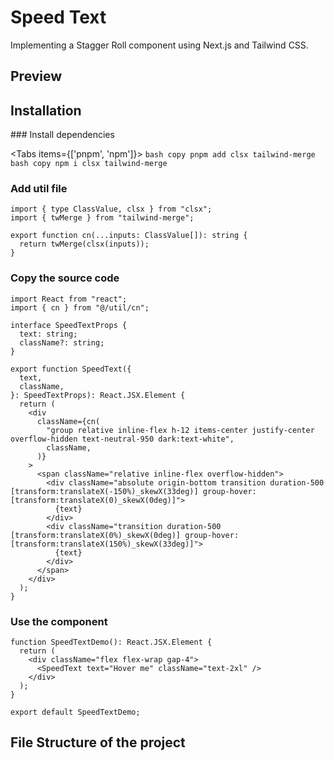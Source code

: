 

# Speed Text

Implementing a Stagger Roll component using Next.js and Tailwind CSS.

## Preview
<ComponentContainer>
<SpeedTextDemo />
</ComponentContainer>


## Installation

<Steps>
### Install dependencies
 
<Tabs items={['pnpm', 'npm']}>
  <Tab>
    ```bash copy
	pnpm add clsx tailwind-merge
	```
  </Tab>
  <Tab>
	```bash copy
	npm i clsx tailwind-merge
	```
  </Tab>
</Tabs>
 
### Add util file
 
```tsx filename="utils/cn.ts" showLineNumbers copy
import { type ClassValue, clsx } from "clsx";
import { twMerge } from "tailwind-merge";

export function cn(...inputs: ClassValue[]): string {
  return twMerge(clsx(inputs));
}
```

### Copy the source code
```tsx filename="components/ui/speedText.tsx" showLineNumbers copy
import React from "react";
import { cn } from "@/util/cn";

interface SpeedTextProps {
  text: string;
  className?: string;
}

export function SpeedText({
  text,
  className,
}: SpeedTextProps): React.JSX.Element {
  return (
    <div
      className={cn(
        "group relative inline-flex h-12 items-center justify-center overflow-hidden text-neutral-950 dark:text-white",
        className,
      )}
    >
      <span className="relative inline-flex overflow-hidden">
        <div className="absolute origin-bottom transition duration-500 [transform:translateX(-150%)_skewX(33deg)] group-hover:[transform:translateX(0)_skewX(0deg)]">
          {text}
        </div>
        <div className="transition duration-500 [transform:translateX(0%)_skewX(0deg)] group-hover:[transform:translateX(150%)_skewX(33deg)]">
          {text}
        </div>
      </span>
    </div>
  );
}
```

### Use the component
```tsx showLineNumbers copy
function SpeedTextDemo(): React.JSX.Element {
  return (
    <div className="flex flex-wrap gap-4">
      <SpeedText text="Hover me" className="text-2xl" />
    </div>
  );
}

export default SpeedTextDemo;
```
</Steps>

## File Structure of the project

<FileTree>
  <FileTree.Folder name="src" defaultOpen>
	<FileTree.Folder name="app">
		<FileTree.File name="favicon.ico" />
		<FileTree.File name="globals.css" />
		<FileTree.File name="layout.tsx" />
		<FileTree.File name="page.tsx" />
	</FileTree.Folder>
	<FileTree.Folder name="components" defaultOpen>
		<FileTree.Folder name="ui" defaultOpen>
			<FileTree.File name="speedText.tsx" />
		</FileTree.Folder>
	</FileTree.Folder>
	<FileTree.Folder name="util" defaultOpen>
		<FileTree.File name="cn.ts" />
	</FileTree.Folder>
  </FileTree.Folder>
</FileTree>